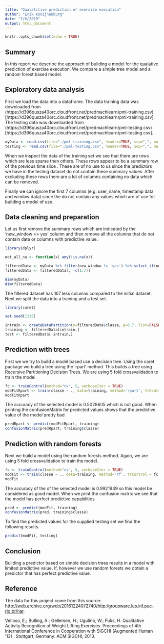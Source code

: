 ```yaml
---
title: "Qualatitive prediction of exercise execution"
author: "Erik Konijnenburg"
date: "7/6/2019"
output: html_document
---
```


```r
knitr::opts_chunk$set(echo = TRUE)
```


## Summary

In this report we describe the approach of building a model for the qualative prediction of exercise execution. We compare a simple tree model and a random forest based model.

## Exploratory data analysis

First we load the data into a dataframe. The data training data was downloaded from (https://d396qusza40orc.cloudfront.net/predmachlearn/pml-training.csv)[https://d396qusza40orc.cloudfront.net/predmachlearn/pml-training.csv]. The testing data was downloaded from (https://d396qusza40orc.cloudfront.net/predmachlearn/pml-testing.csv)[https://d396qusza40orc.cloudfront.net/predmachlearn/pml-testing.csv].
 
```r

myData <- read.csv(file="./pml-training.csv", header=TRUE, sep=",", na.strings=c("","NA") )
testing <- read.csv(file="./pml-testing.csv", header=TRUE, sep=",", na.strings=c("","NA") )

```

When we inspect the data of the training set we see that there are rows which are less sparse then others. These rows appear to be a summary row of the previous time slice . These are of no use to us since the predictors we have in the testing dataset do not contain these summary values. After excluding these rows  there are a lot of columns containing no data which can be removed. 

Finally we can ignore the first 7 columns (e.g. user_name, timestamp data and window data) since the do not contain any values which are of use for building a model of use.

## Data cleaning and preparation

Let us first remove the summary rows which are indicated by the 'new_window == yes' column and then remove all the columns that do not contain data or columns with predictive value.

```r
library(dplyr)

not_all_na <- function(x) any(!is.na(x))

filteredData <- myData %>% filter(new_window != 'yes') %>% select_if(not_all_na)
filteredData <- filteredData[, -c(1:7)]

dim(myData)
dim(filteredData)
```

The filtered dataset has 107 less columns compared to the initial dataset. Next we split the data into a training and a test set.

```r
library(caret)

set.seed(1215)

intrain <- createDataPartition(y=filteredData$classe, p=0.7, list=FALSE)
training <- filteredData[intrain,]
test <- filteredData[-intrain,]
```


## Prediction with trees
First we we try to build a model based use a decision tree. Using the caret package we build a tree using the 'rpart' method. This builds a tree using Recursive Partitioning Decision Trees. We are using 5 fold crossvalidation to train the model.

```r

fc <- trainControl(method="cv", 5, verboseIter = TRUE)
modFitRpart <- train(classe ~ ., data=training, method='rpart', trControl = fc )
modFitRpart
```

The accuracy of the selected model is 0.5028605 which is not good. When printing the confusionMatrix for predicted values shows that the predictive value of the model pretty bad.
 
```r
predRpart <- predict(modFitRpart, training)
confusionMatrix(predRpart, training$classe)

```

## Prediction with random forests
Next we build a model using the random forests method. Again, we are using 5 fold crossvalidation to train the model.

```r
fc <- trainControl(method="cv", 5, verboseIter = TRUE)
modFit <- train(classe ~ ., data=training, method='rf', trControl = fc )
modFit
```
The accuracy of the of the selected model is 0.9921949 so this model be considered as good model. When we print the confusion matrix we see that the model has perfect predictive capabilities 


```r
pred <- predict(modFit, training)
confusionMatrix(pred, training$classe)

```

To find the predicted values for the supplied testing set we find the following results.

```r
predict(modFit, testing)
```

## Conclusion

Building a predictor based on simple decision trees results in a model with limited predictive value. If, however we use random forests we obtain a predictor that has perfect predictive value.

## Reference
The data for this project come from this source: [http://web.archive.org/web/20161224072740/http:/groupware.les.inf.puc-rio.br/har](http://web.archive.org/web/20161224072740/http:/groupware.les.inf.puc-rio.br/har). 

Velloso, E.; Bulling, A.; Gellersen, H.; Ugulino, W.; Fuks, H. Qualitative Activity Recognition of Weight Lifting Exercises. Proceedings of 4th International Conference in Cooperation with SIGCHI (Augmented Human '13) . Stuttgart, Germany: ACM SIGCHI, 2013.
